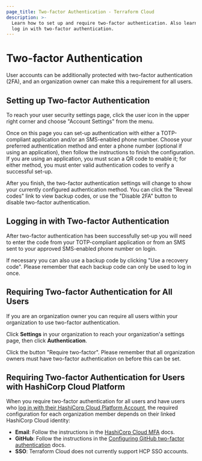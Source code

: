 ```yaml
---
page_title: Two-factor Authentication - Terraform Cloud
description: >-
  Learn how to set up and require two-factor authentication. Also learn how to
  log in with two-factor authentication.
---
```


# Two-factor Authentication

User accounts can be additionally protected with two-factor authentication (2FA), and an organization owner can make this a requirement for all users.

[permissions-citation]: #intentionally-unused---keep-for-maintainers

## Setting up Two-factor Authentication

To reach your user security settings page, click the user icon in the upper right corner and choose "Account Settings" from the menu.

Once on this page you can set-up authentication with either a TOTP-compliant application and/or an SMS-enabled phone number. Choose your preferred authentication method and enter a phone number (optional if using an application), then follow the instructions to finish the configuration. If you are using an application, you must scan a QR code to enable it; for either method, you must enter valid authentication codes to verify a successful set-up.

After you finish, the two-factor authentication settings will change to show your currently configured authentication method. You can click the "Reveal codes" link to view backup codes, or use the "Disable 2FA" button to disable two-factor authentication.

## Logging in with Two-factor Authentication

After two-factor authentication has been successfully set-up you will need to enter the code from your TOTP-compliant application or from an SMS sent to your approved SMS-enabled phone number on login.

If necessary you can also use a backup code by clicking "Use a recovery code". Please remember that each backup code can only be used to log in once.

## Requiring Two-factor Authentication for All Users

If you are an organization owner you can require all users within your organization to use two-factor authentication.

[permissions-citation]: #intentionally-unused---keep-for-maintainers

Click **Settings** in your organization to reach your organization'a settings page, then click **Authentication**.

Click the button "Require two-factor". Please remember that all organization owners must have two-factor authentication on before this can be set.

## Requiring Two-factor Authentication for Users with HashiCorp Cloud Platform 

When you require two-factor authentication for all users and have users who [log in with their HashiCorp Cloud Platform Account](/terraform/cloud-docs/users-teams-organizations/users#log-in-with-your-hashicorp-cloud-platform-account), the required configuration for each organization member depends on their linked HashiCorp Cloud identity:

- **Email**: Follow the instructions in the [HashiCorp Cloud MFA](/hcp/docs/hcp/admin/iam/mfa) docs.
- **GitHub**: Follow the instructions in the [Configuring GitHub two-factor authentication](https://docs.github.com/en/authentication/securing-your-account-with-two-factor-authentication-2fa/configuring-two-factor-authentication) docs.
- **SSO**: Terraform Cloud does not currently support HCP SSO accounts.  